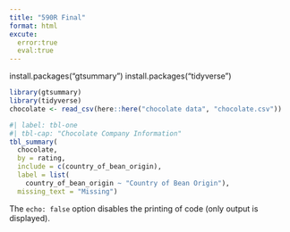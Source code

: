 ```yaml
---
title: "590R Final"
format: html
excute:
  error:true
  eval:true
---
```


install.packages("gtsummary")
install.packages("tidyverse")

```r

library(gtsummary)
library(tidyverse)
chocolate <- read_csv(here::here("chocolate data", "chocolate.csv"))
```

```r
#| label: tbl-one
#| tbl-cap: "Chocolate Company Information" 
tbl_summary( 
  chocolate,
  by = rating,
  include = c(country_of_bean_origin),
  label = list(
    country_of_bean_origin ~ "Country of Bean Origin"),
  missing_text = "Missing")

```

The `echo: false` option disables the printing of code (only output is displayed).
